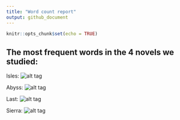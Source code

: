 ```yaml
---
title: "Word count report"
output: github_document
---
```


```r
knitr::opts_chunk$set(echo = TRUE)
```

## The most frequent words in the 4 novels we studied:

Isles:
![alt tag](../results/figure/isles.png)

Abyss:
![alt tag](../results/figure/abyss.png)

Last:
![alt tag](../results/figure/last.png)

Sierra:
![alt tag](../results/figure/sierra.png)